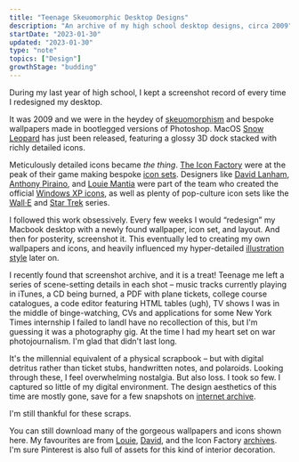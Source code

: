 ```yaml
---
title: "Teenage Skeuomorphic Desktop Designs"
description: "An archive of my high school desktop designs, circa 2009"
startDate: "2023-01-30"
updated: "2023-01-30"
type: "note"
topics: ["Design"]
growthStage: "budding"
---
```


<IntroParagraph>During my last year of high school, I kept a screenshot record of every time I redesigned my desktop.</IntroParagraph>

It was 2009 and we were in the heydey of [skeuomorphism](https://medium.com/design-warp/skeuomorphism-design-we-learned-to-outgrow-8a24895a80d0) and bespoke wallpapers made in bootlegged versions of Photoshop. MacOS [Snow Leopard](https://en.wikipedia.org/wiki/Mac_OS_X_Snow_Leopard) has just been released, featuring a glossy 3D dock stacked with richly detailed icons.

<BasicImage
	framed
	width="800px"
	src="/images/posts/teenage-desktop/snowleopard.jpg"
	alt="MacOS Snow Leopard complete with shiny 3D dock"
	showalt
/>

Meticulously detailed icons became _the thing_. [The Icon Factory](https://design.iconfactory.com/) were at the peak of their game making bespoke [icon sets](https://freeware.iconfactory.com/icons). Designers like [David Lanham](https://dlanham.com/), [Anthony Piraino](https://anthonypiraino.com/), and [Louie Mantia](https://louiemantia.com/) were part of the team who created the official [Windows XP icons](https://web.archive.org/web/20060821175816/http://iconfactory.com/design/detail/windows_xp), as well as plenty of pop-culture icon sets like the [Wall·E](https://freeware.iconfactory.com/preview/walle) and [Star Trek](https://freeware.iconfactory.com/preview/trxi) series.

<BasicImage
	width="800px"
	margin="0.5rem auto 4rem"
	src="/images/posts/teenage-desktop/icon-factory.jpg"
	alt="Icons designed by the Icon Factory"
	showalt
	sourceUrl="https://design.iconfactory.com/"
	sourceTitle="© Iconfactory"
/>

I followed this work obsessively. Every few weeks I would “redesign” my Macbook desktop with a newly found wallpaper, icon set, and layout. And then for posterity, screenshot it. This eventually led to creating my own wallpapers and icons, and heavily influenced my hyper-detailed [illustration style](/egghead-courses) later on.

I recently found that screenshot archive, and it is a treat! Teenage me left a series of scene-setting details in each shot – music tracks currently playing in iTunes, a CD being burned, a PDF with plane tickets, college course catalogues, a code editor featuring HTML tables (ugh), TV shows I was in the middle of binge-watching, CVs and applications for some New York Times internship I failed to land<Footnote idName={1}>I have no recollection of this, but I'm guessing it was a photography gig. At the time I had my heart set on war photojournalism. I'm glad that didn't last long.</Footnote>

It's the millennial equivalent of a physical scrapbook – but with digital detritus rather than ticket stubs, handwritten notes, and polaroids. Looking through these, I feel overwhelming nostalgia. But also loss. I took so few. I captured so little of my digital environment. The design aesthetics of this time are mostly gone, save for a few snapshots on [internet archive](https://archive.org/).

I'm still thankful for these scraps.

<Spacer size="xs" />

<BasicImage
	framed
	width="1200px"
	src="/images/posts/teenage-desktop/teen-desktop-1.jpg"
	alt="A screenshot of my desktop"
/>

<BasicImage
	framed
	width="1200px"
	src="/images/posts/teenage-desktop/teen-desktop-2.jpg"
	alt="A screenshot of my desktop"
/>

<BasicImage
	framed
	width="1200px"
	src="/images/posts/teenage-desktop/teen-desktop-3.jpg"
	alt="A screenshot of my desktop"
/>

<BasicImage
	framed
	width="1200px"
	src="/images/posts/teenage-desktop/teen-desktop-4.jpg"
	alt="A screenshot of my desktop"
/>

<BasicImage
	framed
	width="1200px"
	src="/images/posts/teenage-desktop/teen-desktop-5.jpg"
	alt="A screenshot of my desktop"
/>

<BasicImage
	framed
	width="1200px"
	src="/images/posts/teenage-desktop/teen-desktop-6.jpg"
	alt="A screenshot of my desktop"
/>

<BasicImage
	framed
	width="1200px"
	src="/images/posts/teenage-desktop/teen-desktop-7.jpg"
	alt="A screenshot of my desktop"
/>

<BasicImage
	framed
	width="1200px"
	src="/images/posts/teenage-desktop/teen-desktop-8.jpg"
	alt="A screenshot of my desktop"
/>

<BasicImage
	framed
	width="1200px"
	src="/images/posts/teenage-desktop/teen-desktop-9.jpg"
	alt="A screenshot of my desktop"
/>

<BasicImage
	framed
	width="1200px"
	src="/images/posts/teenage-desktop/teen-desktop-10.jpg"
	alt="A screenshot of my desktop"
/>

<BasicImage
	framed
	width="1200px"
	src="/images/posts/teenage-desktop/teen-desktop-12.jpg"
	alt="A screenshot of my desktop"
/>

<BasicImage
	framed
	width="1200px"
	src="/images/posts/teenage-desktop/teen-desktop-13.jpg"
	alt="A screenshot of my desktop"
/>

<BasicImage
	framed
	width="1200px"
	src="/images/posts/teenage-desktop/teen-desktop-14.jpg"
	alt="A screenshot of my desktop"
/>

<BasicImage
	framed
	width="1200px"
	src="/images/posts/teenage-desktop/teen-desktop-15.jpg"
	alt="..."
/>

<BasicImage
	framed
	width="1200px"
	src="/images/posts/teenage-desktop/teen-desktop-16.jpg"
	alt="..."
/>

<BasicImage
	framed
	width="1200px"
	src="/images/posts/teenage-desktop/teen-desktop-17.jpg"
	alt="..."
/>

<BasicImage
	framed
	width="1200px"
	src="/images/posts/teenage-desktop/teen-desktop-18.jpg"
	alt="..."
/>

<BasicImage
	framed
	width="1200px"
	src="/images/posts/teenage-desktop/teen-desktop-19.jpg"
	alt="..."
/>

<BasicImage
	framed
	width="1200px"
	src="/images/posts/teenage-desktop/teen-desktop-20.jpg"
	alt="..."
/>

You can still download many of the gorgeous wallpapers and icons shown here. My favourites are from [Louie](http://louie.world/wallpapers/), [David](https://dlanham.com/), and the Icon Factory [archives](https://freeware.iconfactory.com/). I'm sure Pinterest is also full of assets for this kind of interior decoration.
